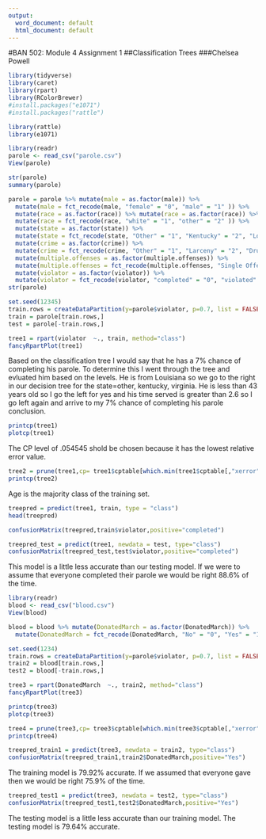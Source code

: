 ---
output:
  word_document: default
  html_document: default
---
#BAN 502: Module 4 Assignment 1
##Classification Trees
###Chelsea Powell

```{r}
library(tidyverse)
library(caret)
library(rpart)
library(RColorBrewer)
#install.packages("e1071")
#install.packages("rattle")

library(rattle)
library(e1071)
```

```{r}
library(readr)
parole <- read_csv("parole.csv")
View(parole)

str(parole)
summary(parole)
```

```{r}
parole = parole %>% mutate(male = as.factor(male)) %>% 
  mutate(male = fct_recode(male, "female" = "0", "male" = "1" )) %>%
  mutate(race = as.factor(race)) %>% mutate(race = as.factor(race)) %>%
  mutate(race = fct_recode(race, "white" = "1", "other" = "2" )) %>%
  mutate(state = as.factor(state)) %>%
  mutate(state = fct_recode(state, "Other" = "1", "Kentucky" = "2", "Louisiana" = "3", "Virginia" = "4" )) %>%
  mutate(crime = as.factor(crime)) %>% 
  mutate(crime = fct_recode(crime, "Other" = "1", "Larceny" = "2", "Drug" = "3", "Driving" = "4" )) %>%
  mutate(multiple.offenses = as.factor(multiple.offenses)) %>% 
  mutate(multiple.offenses = fct_recode(multiple.offenses, "Single Offense" = "0", "Multiple Offenses" = "1" )) %>%
  mutate(violator = as.factor(violator)) %>% 
  mutate(violator = fct_recode(violator, "completed" = "0", "violated" = "1" ))
str(parole)
```

```{r}
set.seed(12345)
train.rows = createDataPartition(y=parole$violator, p=0.7, list = FALSE)
train = parole[train.rows,]
test = parole[-train.rows,]
```

```{r}
tree1 = rpart(violator  ~., train, method="class")
fancyRpartPlot(tree1)
```
Based on the classification tree I would say that he has a 7% chance of completing his parole. To determine this I went through the tree and evluated him based on the levels. He is from Louisiana so we go to the right in our decision tree for the state=other, kentucky, virginia. He is less than 43 years old so I go the left for yes and his time served is greater than 2.6 so I go left again and arrive to my 7% chance of completing his parole conclusion.

```{r}
printcp(tree1)
plotcp(tree1)
```
The CP level of .054545 shold be chosen because it has the lowest relative error value.

```{r}
tree2 = prune(tree1,cp= tree1$cptable[which.min(tree1$cptable[,"xerror"]),"CP"])
printcp(tree2)
```
Age is the majority class of the training set.

```{r}
treepred = predict(tree1, train, type = "class")
head(treepred)
```

```{r}
confusionMatrix(treepred,train$violator,positive="completed")
```


```{r}
treepred_test = predict(tree1, newdata = test, type="class")
confusionMatrix(treepred_test,test$violator,positive="completed")
```
This model is a little less accurate than our testing model. If we were to assume that everyone completed their parole we would be right 88.6% of the time.

```{r}
library(readr)
blood <- read_csv("blood.csv")
View(blood)
```
```{r}
blood = blood %>% mutate(DonatedMarch = as.factor(DonatedMarch)) %>% 
  mutate(DonatedMarch = fct_recode(DonatedMarch, "No" = "0", "Yes" = "1" ))
```

```{r}
set.seed(1234)
train.rows = createDataPartition(y=parole$violator, p=0.7, list = FALSE)
train2 = blood[train.rows,]
test2 = blood[-train.rows,]
```

```{r}
tree3 = rpart(DonatedMarch  ~., train2, method="class")
fancyRpartPlot(tree3)
```

```{r}
printcp(tree3)
plotcp(tree3)
```

```{r}
tree4 = prune(tree3,cp= tree3$cptable[which.min(tree3$cptable[,"xerror"]),"CP"])
printcp(tree4)
```

```{r}
treepred_train1 = predict(tree3, newdata = train2, type="class")
confusionMatrix(treepred_train1,train2$DonatedMarch,positive="Yes")
```
The training model is 79.92% accurate. If we assumed that everyone gave then we would be right 75.9% of the time.
```{r}
treepred_test1 = predict(tree3, newdata = test2, type="class")
confusionMatrix(treepred_test1,test2$DonatedMarch,positive="Yes")
```
The testing model is a little less accurate than our training model. The testing model is 79.64% accurate.


